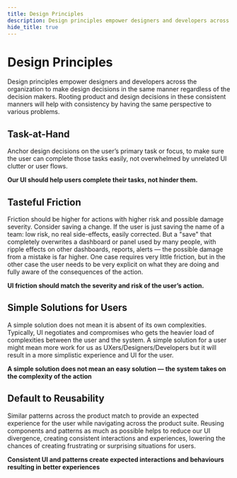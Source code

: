 ```yaml
---
title: Design Principles
description: Design principles empower designers and developers across the organization to make design decisions in the same manner regardless of the decision makers.
hide_title: true
---
```



# Design Principles <Badge text='draft' color='orange'></Badge>

Design principles empower designers and developers across the organization to make design decisions in the same manner regardless of the decision makers. Rooting product and design decisions in these consistent manners will help with consistency by having the same perspective to various problems.

## Task-at-Hand

Anchor design decisions on the user’s primary task or focus, to make sure the user can complete those tasks easily, not overwhelmed by unrelated UI clutter or user flows.

**Our UI should help users complete their tasks, not hinder them.**

## Tasteful Friction

Friction should be higher for actions with higher risk and possible damage severity. Consider saving a change. If the user is just saving the name of a team: low risk, no real side-effects, easily corrected. But a "save" that completely overwrites a dashboard or panel used by many people, with ripple effects on other dashboards, reports, alerts — the possible damage from a mistake is far higher. One case requires very little friction, but in the other case the user needs to be very explicit on what they are doing and fully aware of the consequences of the action.

**UI friction should match the severity and risk of the user’s action.**

## Simple Solutions for Users

A simple solution does not mean it is absent of its own complexities. Typically, UI negotiates and compromises who gets the heavier load of complexities between the user and the system. A simple solution for a user might mean more work for us as UXers/Designers/Developers but it will result in a more simplistic experience and UI for the user.

**A simple solution does not mean an easy solution — the system takes on the complexity of the action**

## Default to Reusability

Similar patterns across the product match to provide an expected experience for the user while navigating across the product suite. Reusing components and patterns as much as possible helps to reduce our UI divergence, creating consistent interactions and experiences, lowering the chances of creating frustrating or surprising situations for users.

**Consistent UI and patterns create expected interactions and behaviours resulting in better experiences**
